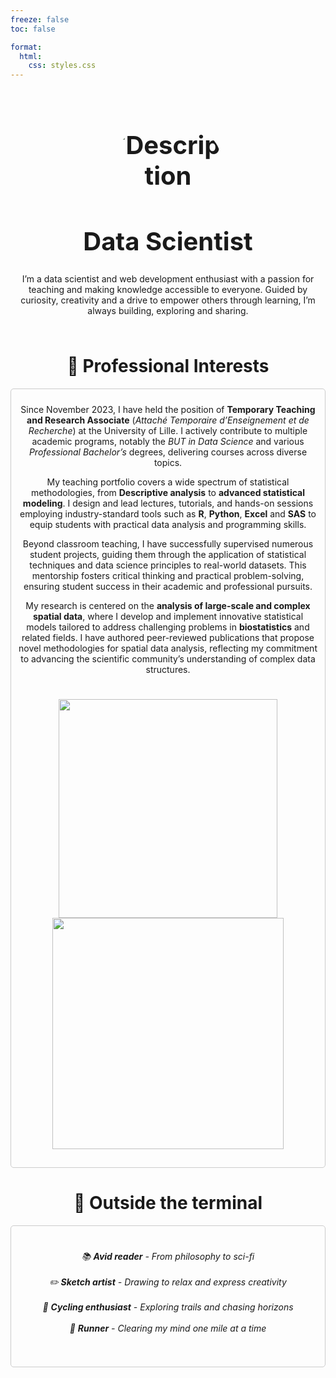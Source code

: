 ```yaml
---
freeze: false
toc: false

format:
  html:
    css: styles.css
---
```


::: {style="text-align:center; solid #ccc; padding:10px;"}
<h1 style="text-align:center; font-size: 40px;">
<img src="./images/photoprof.jpg" alt="Description" style="border-radius:220px; max-width:35%;"/>
</h1>

<h1 style="text-align:center; font-size: 40px;">
**Data Scientist**
</h1>

I'm a data scientist and web development enthusiast with a passion for teaching and making knowledge accessible to everyone. Guided by curiosity, creativity and a drive to empower others through learning, I'm always building, exploring and sharing.
:::

<h1 style="text-align:center;">
🌟 Professional Interests
</h1>

::: {style="text-align: center; border:1px solid #ccc; padding:10px; border-radius:5px;"}
Since November 2023, I have held the position of **Temporary Teaching and Research Associate** (*Attaché Temporaire d'Enseignement et de Recherche*) at the University of Lille. I actively contribute to multiple academic programs, notably the *BUT in Data Science* and various *Professional Bachelor's* degrees, delivering courses across diverse topics.

My teaching portfolio covers a wide spectrum of statistical methodologies, from **Descriptive analysis** to **advanced statistical modeling**. I design and lead lectures, tutorials, and hands-on sessions employing industry-standard tools such as **R**, **Python**, **Excel** and **SAS** to equip students with practical data analysis and programming skills.

Beyond classroom teaching, I have successfully supervised numerous student projects, guiding them through the application of statistical techniques and data science principles to real-world datasets. This mentorship fosters critical thinking and practical problem-solving, ensuring student success in their academic and professional pursuits.

My research is centered on the **analysis of large-scale and complex spatial data**, where I develop and implement innovative statistical models tailored to address challenging problems in **biostatistics** and related fields. I have authored peer-reviewed publications that propose novel methodologies for spatial data analysis, reflecting my commitment to advancing the scientific community's understanding of complex data structures.

<h1 style="text-align:center;">
![](./images/dataSkills.png){width="350"}![](./images/spdaSkills.png){width="370"}
</h1>

</h6>
:::

<h1 style="text-align:center;">
🎨 Outside the terminal
</h1>
::: {style="text-align: center; border:1px solid #ccc; padding:10px; border-radius:5px;"}
::: {style="text-align: center; solid #ccc; padding:10px;"}
<h6>📚 <strong>Avid reader</strong> - From philosophy to sci-fi <br><br> ✏️ <strong>Sketch artist</strong> - Drawing to relax and express creativity <br><br> 🚴 <strong>Cycling enthusiast</strong> - Exploring trails and chasing horizons <br><br> 🏃 <strong>Runner</strong> - Clearing my mind one mile at a time</h6>
:::
:::